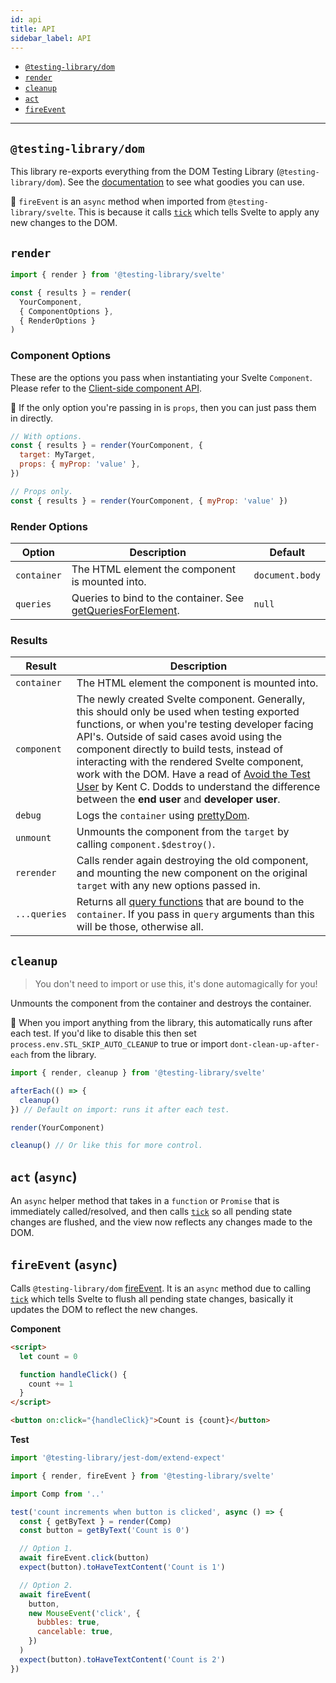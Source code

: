 ```yaml
---
id: api
title: API
sidebar_label: API
---
```


- [`@testing-library/dom`](#testing-library-dom)
- [`render`](#render)
- [`cleanup`](#cleanup)
- [`act`](#act-async)
- [`fireEvent`](#fireevent-async)

---

## `@testing-library/dom`

This library re-exports everything from the DOM Testing Library
(`@testing-library/dom`). See the
[documentation](dom-testing-library/api-queries.mdx) to see what goodies you can
use.

📝 `fireEvent` is an `async` method when imported from
`@testing-library/svelte`. This is because it calls [`tick`][svelte-tick] which
tells Svelte to apply any new changes to the DOM.

## `render`

```js
import { render } from '@testing-library/svelte'

const { results } = render(
  YourComponent,
  { ComponentOptions },
  { RenderOptions }
)
```

### Component Options

These are the options you pass when instantiating your Svelte `Component`.
Please refer to the
[Client-side component API](https://svelte.dev/docs#Client-side_component_API).

📝 If the only option you're passing in is `props`, then you can just pass them
in directly.

```js
// With options.
const { results } = render(YourComponent, {
  target: MyTarget,
  props: { myProp: 'value' },
})

// Props only.
const { results } = render(YourComponent, { myProp: 'value' })
```

### Render Options

| Option      | Description                                                                                                                             | Default         |
| ----------- | --------------------------------------------------------------------------------------------------------------------------------------- | --------------- |
| `container` | The HTML element the component is mounted into.                                                                                         | `document.body` |
| `queries`   | Queries to bind to the container. See [getQueriesForElement](dom-testing-library/api-helpers.mdx#within-and-getqueriesforelement-apis). | `null`          |

### Results

| Result       | Description                                                                                                                                                                                                                                                                                                                                                                                                                                                                                         |
| ------------ | --------------------------------------------------------------------------------------------------------------------------------------------------------------------------------------------------------------------------------------------------------------------------------------------------------------------------------------------------------------------------------------------------------------------------------------------------------------------------------------------------- |
| `container`  | The HTML element the component is mounted into.                                                                                                                                                                                                                                                                                                                                                                                                                                                     |
| `component`  | The newly created Svelte component. Generally, this should only be used when testing exported functions, or when you're testing developer facing API's. Outside of said cases avoid using the component directly to build tests, instead of interacting with the rendered Svelte component, work with the DOM. Have a read of [Avoid the Test User](https://kentcdodds.com/blog/avoid-the-test-user) by Kent C. Dodds to understand the difference between the **end user** and **developer user**. |
| `debug`      | Logs the `container` using [prettyDom](dom-testing-library/api-helpers.mdx#prettydom).                                                                                                                                                                                                                                                                                                                                                                                                              |
| `unmount`    | Unmounts the component from the `target` by calling `component.$destroy()`.                                                                                                                                                                                                                                                                                                                                                                                                                         |
| `rerender`   | Calls render again destroying the old component, and mounting the new component on the original `target` with any new options passed in.                                                                                                                                                                                                                                                                                                                                                            |
| `...queries` | Returns all [query functions](dom-testing-library/api-queries.mdx) that are bound to the `container`. If you pass in `query` arguments than this will be those, otherwise all.                                                                                                                                                                                                                                                                                                                      |

## `cleanup`

> You don't need to import or use this, it's done automagically for you!

Unmounts the component from the container and destroys the container.

📝 When you import anything from the library, this automatically runs after each
test. If you'd like to disable this then set `process.env.STL_SKIP_AUTO_CLEANUP`
to true or import `dont-clean-up-after-each` from the library.

```js
import { render, cleanup } from '@testing-library/svelte'

afterEach(() => {
  cleanup()
}) // Default on import: runs it after each test.

render(YourComponent)

cleanup() // Or like this for more control.
```

## `act` (`async`)

An `async` helper method that takes in a `function` or `Promise` that is
immediately called/resolved, and then calls [`tick`][svelte-tick] so all pending
state changes are flushed, and the view now reflects any changes made to the
DOM.

## `fireEvent` (`async`)

Calls `@testing-library/dom` [fireEvent](dom-testing-library/api-events.mdx). It
is an `async` method due to calling [`tick`][svelte-tick] which tells Svelte to
flush all pending state changes, basically it updates the DOM to reflect the new
changes.

**Component**

```html
<script>
  let count = 0

  function handleClick() {
    count += 1
  }
</script>

<button on:click="{handleClick}">Count is {count}</button>
```

**Test**

```js
import '@testing-library/jest-dom/extend-expect'

import { render, fireEvent } from '@testing-library/svelte'

import Comp from '..'

test('count increments when button is clicked', async () => {
  const { getByText } = render(Comp)
  const button = getByText('Count is 0')

  // Option 1.
  await fireEvent.click(button)
  expect(button).toHaveTextContent('Count is 1')

  // Option 2.
  await fireEvent(
    button,
    new MouseEvent('click', {
      bubbles: true,
      cancelable: true,
    })
  )
  expect(button).toHaveTextContent('Count is 2')
})
```

[svelte-tick]: https://svelte.dev/docs#tick
